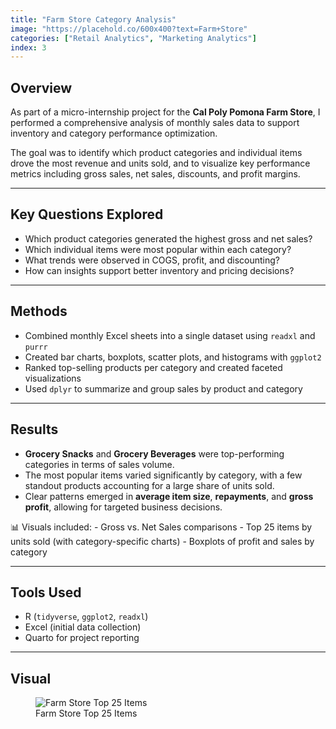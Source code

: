 ```yaml
---
title: "Farm Store Category Analysis"
image: "https://placehold.co/600x400?text=Farm+Store"
categories: ["Retail Analytics", "Marketing Analytics"]
index: 3
---
```


## Overview

As part of a micro-internship project for the **Cal Poly Pomona Farm Store**, I performed a comprehensive analysis of monthly sales data to support inventory and category performance optimization.

The goal was to identify which product categories and individual items drove the most revenue and units sold, and to visualize key performance metrics including gross sales, net sales, discounts, and profit margins.

------------------------------------------------------------------------

## Key Questions Explored

-   Which product categories generated the highest gross and net sales?
-   Which individual items were most popular within each category?
-   What trends were observed in COGS, profit, and discounting?
-   How can insights support better inventory and pricing decisions?

------------------------------------------------------------------------

## Methods

-   Combined monthly Excel sheets into a single dataset using `readxl` and `purrr`
-   Created bar charts, boxplots, scatter plots, and histograms with `ggplot2`
-   Ranked top-selling products per category and created faceted visualizations
-   Used `dplyr` to summarize and group sales by product and category

------------------------------------------------------------------------

## Results

-   **Grocery Snacks** and **Grocery Beverages** were top-performing categories in terms of sales volume.
-   The most popular items varied significantly by category, with a few standout products accounting for a large share of units sold.
-   Clear patterns emerged in **average item size**, **repayments**, and **gross profit**, allowing for targeted business decisions.

📊 Visuals included: - Gross vs. Net Sales comparisons - Top 25 items by units sold (with category-specific charts) - Boxplots of profit and sales by category

------------------------------------------------------------------------

## Tools Used

-   R (`tidyverse`, `ggplot2`, `readxl`)
-   Excel (initial data collection)
-   Quarto for project reporting

------------------------------------------------------------------------

## Visual

![Farm Store Top 25 Items](../images/Top 25.png)
